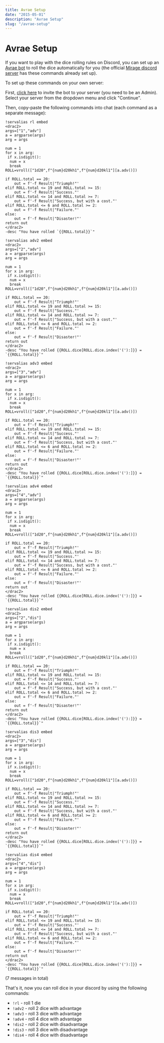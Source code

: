 ```yaml
---
title: Avrae Setup
date: "2015-05-01"
description: "Avrae Setup"
slug: "/avrae-setup"
---
```



# Avrae Setup

If you want to play with the <Link to="/dice-rolling">dice rolling rules</Link> on Discord, you can set up an [Avrae bot](https://avrae.io/) to roll the dice automatically for you (the official [Mirage discord server](https://discord.gg/zt4N23d) has these commands already set up).

To set up these commands on your own server:

First, [click here](https://invite.avrae.io/) to invite the bot to your server (you need to be an Admin). Select your server from the dropdown menu and click "Continue".

Then, copy-paste the following commands into chat (each command as a separate message):

```
!servalias rl embed
<drac2>
args=["1","adv"]
a = argparse(args)
arg = args

num = 1
for x in arg:
 if x.isdigit():
  num = x
  break
ROLL=vroll(["1d20",f"{num}d20kh1",f"{num}d20kl1"][a.adv()])

if ROLL.total == 20:
    out = f'-f Result|"Triumph!"'
elif ROLL.total <= 19 and ROLL.total >= 15:
    out = f'-f Result|"Success."'
elif ROLL.total <= 14 and ROLL.total >= 7:
    out = f'-f Result|"Success, but with a cost."'
elif ROLL.total <= 6 and ROLL.total >= 2:
    out = f'-f Result|"Failure."'
else:
    out = f'-f Result|"Disaster!"'
return out
</drac2>
-desc "You have rolled `{{ROLL.total}}`"
```


```
!servalias adv2 embed
<drac2>
args=["2","adv"]
a = argparse(args)
arg = args

num = 1
for x in arg:
 if x.isdigit():
  num = x
  break
ROLL=vroll(["1d20",f"{num}d20kh1",f"{num}d20kl1"][a.adv()])

if ROLL.total == 20:
    out = f'-f Result|"Triumph!"'
elif ROLL.total <= 19 and ROLL.total >= 15:
    out = f'-f Result|"Success."'
elif ROLL.total <= 14 and ROLL.total >= 7:
    out = f'-f Result|"Success, but with a cost."'
elif ROLL.total <= 6 and ROLL.total >= 2:
    out = f'-f Result|"Failure."'
else:
    out = f'-f Result|"Disaster!"'
return out
</drac2>
-desc "You have rolled {{ROLL.dice[ROLL.dice.index('('):]}} = `{{ROLL.total}}`"
```

```
!servalias adv3 embed
<drac2>
args=["3","adv"]
a = argparse(args)
arg = args

num = 1
for x in arg:
 if x.isdigit():
  num = x
  break
ROLL=vroll(["1d20",f"{num}d20kh1",f"{num}d20kl1"][a.adv()])

if ROLL.total == 20:
    out = f'-f Result|"Triumph!"'
elif ROLL.total <= 19 and ROLL.total >= 15:
    out = f'-f Result|"Success."'
elif ROLL.total <= 14 and ROLL.total >= 7:
    out = f'-f Result|"Success, but with a cost."'
elif ROLL.total <= 6 and ROLL.total >= 2:
    out = f'-f Result|"Failure."'
else:
    out = f'-f Result|"Disaster!"'
return out
</drac2>
-desc "You have rolled {{ROLL.dice[ROLL.dice.index('('):]}} = `{{ROLL.total}}`"
```

```
!servalias adv4 embed
<drac2>
args=["4","adv"]
a = argparse(args)
arg = args

num = 1
for x in arg:
 if x.isdigit():
  num = x
  break
ROLL=vroll(["1d20",f"{num}d20kh1",f"{num}d20kl1"][a.adv()])

if ROLL.total == 20:
    out = f'-f Result|"Triumph!"'
elif ROLL.total <= 19 and ROLL.total >= 15:
    out = f'-f Result|"Success."'
elif ROLL.total <= 14 and ROLL.total >= 7:
    out = f'-f Result|"Success, but with a cost."'
elif ROLL.total <= 6 and ROLL.total >= 2:
    out = f'-f Result|"Failure."'
else:
    out = f'-f Result|"Disaster!"'
return out
</drac2>
-desc "You have rolled {{ROLL.dice[ROLL.dice.index('('):]}} = `{{ROLL.total}}`"
```

```
!servalias dis2 embed
<drac2>
args=["2","dis"]
a = argparse(args)
arg = args

num = 1
for x in arg:
 if x.isdigit():
  num = x
  break
ROLL=vroll(["1d20",f"{num}d20kh1",f"{num}d20kl1"][a.adv()])

if ROLL.total == 20:
    out = f'-f Result|"Triumph!"'
elif ROLL.total <= 19 and ROLL.total >= 15:
    out = f'-f Result|"Success."'
elif ROLL.total <= 14 and ROLL.total >= 7:
    out = f'-f Result|"Success, but with a cost."'
elif ROLL.total <= 6 and ROLL.total >= 2:
    out = f'-f Result|"Failure."'
else:
    out = f'-f Result|"Disaster!"'
return out
</drac2>
-desc "You have rolled {{ROLL.dice[ROLL.dice.index('('):]}} = `{{ROLL.total}}`"
```

```
!servalias dis3 embed
<drac2>
args=["3","dis"]
a = argparse(args)
arg = args

num = 1
for x in arg:
 if x.isdigit():
  num = x
  break
ROLL=vroll(["1d20",f"{num}d20kh1",f"{num}d20kl1"][a.adv()])

if ROLL.total == 20:
    out = f'-f Result|"Triumph!"'
elif ROLL.total <= 19 and ROLL.total >= 15:
    out = f'-f Result|"Success."'
elif ROLL.total <= 14 and ROLL.total >= 7:
    out = f'-f Result|"Success, but with a cost."'
elif ROLL.total <= 6 and ROLL.total >= 2:
    out = f'-f Result|"Failure."'
else:
    out = f'-f Result|"Disaster!"'
return out
</drac2>
-desc "You have rolled {{ROLL.dice[ROLL.dice.index('('):]}} = `{{ROLL.total}}`"
```


```
!servalias dis4 embed
<drac2>
args=["4","dis"]
a = argparse(args)
arg = args

num = 1
for x in arg:
 if x.isdigit():
  num = x
  break
ROLL=vroll(["1d20",f"{num}d20kh1",f"{num}d20kl1"][a.adv()])

if ROLL.total == 20:
    out = f'-f Result|"Triumph!"'
elif ROLL.total <= 19 and ROLL.total >= 15:
    out = f'-f Result|"Success."'
elif ROLL.total <= 14 and ROLL.total >= 7:
    out = f'-f Result|"Success, but with a cost."'
elif ROLL.total <= 6 and ROLL.total >= 2:
    out = f'-f Result|"Failure."'
else:
    out = f'-f Result|"Disaster!"'
return out
</drac2>
-desc "You have rolled {{ROLL.dice[ROLL.dice.index('('):]}} = `{{ROLL.total}}`"
```

(7 messages in total)

That's it, now you can roll dice in your discord by using the following commands:

- `!rl` - roll 1 die
- `!adv2` - roll 2 dice with advantage
- `!adv3` - roll 3 dice with advantage
- `!adv4` - roll 4 dice with advantage  
- `!dis2` - roll 2 dice with disadvantage
- `!dis3` - roll 3 dice with disadvantage
- `!dis4` - roll 4 dice with disadvantage  
